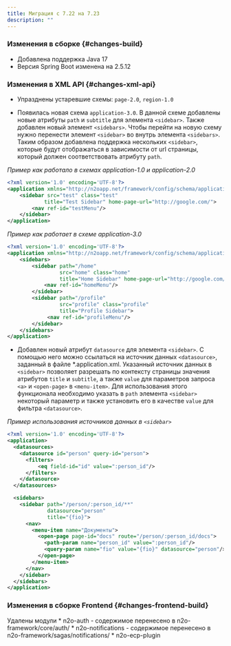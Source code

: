 ```yaml
---
title: Миграция с 7.22 на 7.23
description: ""
---
```


### Изменения в сборке {#changes-build}

- Добавлена поддержка Java 17
- Версия Spring Boot изменена на 2.5.12

### Изменения в XML API {#changes-xml-api}

- Упразднены устаревшие схемы: `page-2.0`, `region-1.0`

- Появилась новая схема `application-3.0`. В данной схеме добавлены новые атрибуты `path` и `subtitle` для элемента `<sidebar>`.
Также добавлен новый элемент `<sidebars>`.
Чтобы перейти на новую схему нужно перенести элемент `<sidebar>` во внутрь элемента `<sidebars>`. Таким образом добавлена поддержка нескольких
`<sidebar>`, которые будут отображаться в зависимости от url страницы, который должен соответствовать атрибуту `path`.

*Пример как работало в схемах application-1.0 и application-2.0*

```xml
<?xml version='1.0' encoding='UTF-8'?>
<application xmlns="http://n2oapp.net/framework/config/schema/application-1.0">
    <sidebar src="test" class="test"
            title="Test Sidebar" home-page-url="http://google.com/">
        <nav ref-id="testMenu"/>
    </sidebar>
</application>
```

*Пример как работает в схеме application-3.0*
```xml
<?xml version='1.0' encoding='UTF-8'?>
<application xmlns="http://n2oapp.net/framework/config/schema/application-3.0">
    <sidebars>
        <sidebar path="/home"
                 src="home" class="home"
                 title="Home Sidebar" home-page-url="http://google.com/">
            <nav ref-id="homeMenu"/>
        </sidebar>
        <sidebar path="/profile"
                 src="profile" class="profile"
                 title="Profile Sidebar">
             <nav ref-id="profileMenu"/>
        </sidebar>
    </sidebars>
</application>
```

- Добавлен новый атрибут `datasource` для элемента `<sidebar>`. С помощью него можно ссылаться на источник данных `<datasource>`,
заданный в файле *.application.xml. Указанный источник данных в `<sidebar>` позволяет разрешать по контексту страницы
значения атрибутов `title` и `subtitle`, а также `value` для параметров запроса `<a>` и `<open-page>` в `<menu-item>`.
Для использования этого функционала необходимо указать в `path` элемента `<sidebar>` некоторый параметр и также установить
его в качестве `value` для фильтра `<datasource>`.

*Пример использования источников данных в `<sidebar>`*
```xml
<?xml version='1.0' encoding='UTF-8'?>
<application>
  <datasources>
    <datasource id="person" query-id="person">
      <filters>
          <eq field-id="id" value=":person_id"/>
      </filters>
    </datasource>
  </datasources>

  <sidebars>
    <sidebar path="/person/:person_id/**"
             datasource="person"
             title="{fio}">
      <nav>
        <menu-item name="Документы">
          <open-page page-id="docs" route="/person/:person_id/docs">
            <path-param name="person_id" value=":person_id"/>
            <query-param name="fio" value="{fio}" datasource="person"/>
          </open-page>
        </menu-item>
      </nav>
    </sidebar>
  </sidebars>
</application>
```

### Изменения в сборке Frontend {#changes-frontend-build}

Удалены модули
    * n2o-auth - содержимое перенесено в n2o-framework/core/auth/
    * n2o-notifications - содержимое перенесено в n2o-framework/sagas/notifications/
    * n2o-ecp-plugin
